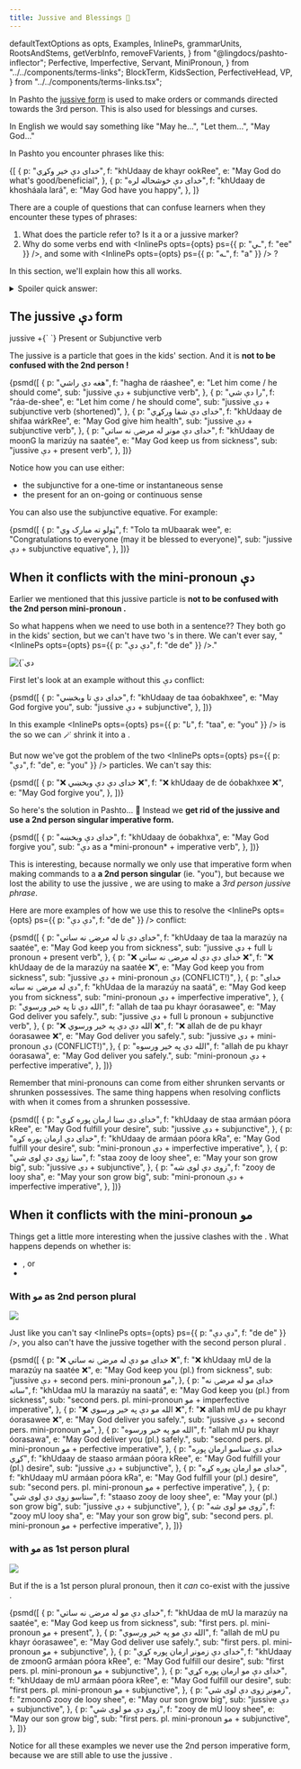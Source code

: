 ```yaml
---
title: Jussive and Blessings 🤲
---
```


  defaultTextOptions as opts,
  Examples,
  InlinePs,
  grammarUnits,
  RootsAndStems,
  getVerbInfo,
  removeFVarients,
} from "@lingdocs/pashto-inflector";
  Perfective,
  Imperfective,
  Servant,
  MiniPronoun,
} from "../../components/terms-links";
  BlockTerm,
  KidsSection,
  PerfectiveHead,
  VP,
} from "../../components/terms-links.tsx";


In Pashto the [jussive form](https://en.wikipedia.org/wiki/Jussive_mood) is used to make orders or commands directed towards the 3rd person. This is also used for blessings and curses.

In English we would say something like "May he...", "Let them...", "May God..."

In Pashto you encounter phrases like this:

<Examples opts={opts}>
  {[
    {
      p: "خدای دې خیر وکړي",
      f: "khUdaay de khayr ookRee",
      e: "May God do what's good/beneficial",
    },
    {
      p: "خدای دې خوشحاله لره",
      f: "khUdaay de khosháala lará",
      e: "May God have you happy",
    },
  ]}
</Examples>

There are a couple of questions that can confuse learners when they encounter these types of phrases:

1. What does the <De /> particle refer to? Is it a <MiniPronoun /> or a jussive marker?
2. Why do some verbs end with <InlinePs opts={opts} ps={{ p: "ـي", f: "ee" }} />, and some with <InlinePs opts={opts} ps={{ p: "ـه", f: "a" }} /> ?

In this section, we'll explain how this all works.

<details>

<summary>Spoiler quick answer:</summary>

- _Basic form_: Jussive phrases are made using the jussive <De /> particle with subjunctive or present verbs.
  - Verbs end in <InlinePs opts={opts} ps={{ p: "ـي", f: "ee" }} /> (like the first example above)
- _Exception_: when there's a conflict with another 2nd pers mini pronoun like <De />, we leave out the jussive <De /> marker and instead use the 2nd person imperative form.
  - Verbs end in <InlinePs opts={opts} ps={{ p: "ـه", f: "a" }} /> (like the second example above)

</details>

## The jussive دې form

<Formula>
  jussive <De /> +{` `}
  <Link to="/verbs/present-verbs/">Present</Link> or <Link to="/verbs/subjunctive-verbs/">
    Subjunctive
  </Link> verb
</Formula>

The jussive <De /> is a particle that goes in the <Link to="/phrase-structure/blocks-and-kids/#the-kids-section">kids' section</Link>. And it is **not to be confused with the 2nd person <MiniPronoun /> <De />!**

<Examples opts={opts}>
  {psmd([
    {
      p: "هغه دې راشي",
      f: "hagha de ráashee",
      e: "Let him come / he should come",
      sub: "jussive دې + subjunctive verb",
    },
    {
      p: "را دې شي",
      f: "ráa-de-shee",
      e: "Let him come / he should come",
      sub: "jussive دې + subjunctive verb (shortened)",
    },
    {
      p: "خدای دې شفا ورکړي",
      f: "khUdaay de shifaa wárkRee",
      e: "May God give him health",
      sub: "jussive دې + subjunctive verb",
    },
    {
      p: "خدای دې مونږ له مرضۍ نه ساتي",
      f: "khUdaay de moonG la marizúy na saatée",
      e: "May God keep us from sickness",
      sub: "jussive دې + present verb",
    },
  ])}
</Examples>

Notice how you can use either:

- the <Perfective /> subjunctive for a one-time or instantaneous sense
- the <Imperfective /> present for an on-going or continuous sense

You can also use the <Link to="/equatives/other-equatives/#subjunctive-equative">subjunctive equative</Link>. For example:

<Examples opts={opts}>
  {psmd([
    {
      p: "ټولو ته مبارک وي",
      f: "Tolo ta mUbaarak wee",
      e: "Congratulations to everyone (may it be blessed to everyone)",
      sub: "jussive دې + subjunctive equative",
    },
  ])}
</Examples>

## When it conflicts with the mini-pronoun دې

Earlier we mentioned that this jussive particle <De /> is **not to be confused with the 2nd person <Link to="\/pronouns/pronouns-mini/">mini-pronoun</Link> <De />.**

So what happens when we need to use both in a sentence?? They both go in the <Link to="/phrase-structure/blocks-and-kids/">kids' section</Link>, but we can't have two <De />'s in there. We can't ever say, "<InlinePs opts={opts} ps={{ p: "دې دې", f: "de de" }} />."

<div className="mb-3" style={{ maxWidth: "600px" }}>
  <img
    src={deCowboys}
    alt={`دې particles as cowboys saying, "This town aint big enough for the two of us...`}
    className="img-fluid"
  />
</div>

First let's look at an example without this دې conflict:

<Examples opts={opts}>
  {psmd([
    {
      p: "خدای دې تا وبخښي",
      f: "khUdaay de taa óobakhxee",
      e: "May God forgive you",
      sub: "jussive دې + subjunctive",
    },
  ])}
</Examples>

In this example <InlinePs opts={opts} ps={{ p: "تا", f: "taa", e: "you" }} /> is the <Servant /> so we can <Link to="/phrase-structure/shortening-vps/">🪄 shrink it</Link> into a <MiniPronoun /> <De />.

But now we've got the problem of the two <InlinePs opts={opts} ps={{ p: "دې", f: "de", e: "you" }} /> particles. We can't say this:

<Examples opts={opts}>
  {psmd([
    {
      p: "❌ خدای دې دې وبخښي ❌",
      f: "❌ khUdaay de de óobakhxee ❌",
      e: "May God forgive you",
    },
  ])}
</Examples>

So here's the solution in Pashto... 🥁 Instead we **get rid of the jussive <De /> and use a 2nd person singular <Link to="/verbs/imperative-verbs/">imperative</Link> form.**

<Examples opts={opts}>
  {psmd([
    {
      p: "خدای دې وبخښه",
      f: "khUdaay de óobakhxa",
      e: "May God forgive you",
      sub: "دې as a *mini-pronoun* + imperative verb",
    },
  ])}
</Examples>

This is interesting, because normally we only use that imperative form when making commands to a **a 2nd person singular** (ie. "you"), but because we lost the ability to use the jussive <De />, we are using to make a _3rd person jussive phrase_.

Here are more examples of how we use this to resolve the <InlinePs opts={opts} ps={{ p: "دې دې", f: "de de" }} /> conflict:

<Examples opts={opts}>
  {psmd([
    {
      p: "خدای دې تا له مرضۍ نه ساتي",
      f: "khUdaay de taa la marazúy na saatée",
      e: "May God keep you from sickness",
      sub: "jussive دې + full تا pronoun + present verb",
    },
    {
      p: "❌ خدای دې دې له مرضۍ نه ساتي ❌",
      f: "❌ khUdaay de de la marazúy na saatée ❌",
      e: "May God keep you from sickness",
      sub: "jussive دې + mini-pronoun دې (CONFLICT!)",
    },
    {
      p: "خدای دې له مرضۍ نه ساته",
      f: "khUdaa de la marazúy na saatá",
      e: "May God keep you from sickness",
      sub: "mini-pronoun دې + imperfective imperative",
    },
    {
      p: "الله دې تا په خیر ورسوي",
      f: "allah de taa pu khayr óorasawee",
      e: "May God deliver you safely.",
      sub: "jussive دې + full تا pronoun + subjunctive verb",
    },
    {
      p: "❌ الله دې دې په خیر ورسوي ❌",
      f: "❌ allah de de pu khayr óorasawee ❌",
      e: "May God deliver you safely.",
      sub: "jussive دې + mini-pronoun دې (CONFLICT!)",
    },
    {
      p: "الله دې په خیر ورسوه",
      f: "allah de pu khayr óorasawa",
      e: "May God deliver you safely.",
      sub: "mini-pronoun دې + perfective imperative",
    },
  ])}
</Examples>

Remember that mini-pronouns can come from either shrunken servants or shrunken possessives. The same thing happens when resolving conflicts with <De /> when it comes from a shrunken possessive.

<Examples opts={opts}>
  {psmd([
    {
      p: "خدای دې ستا ارمان پوره کړي",
      f: "khUdaay de staa armáan póora kRee",
      e: "May God fulfill your desire",
      sub: "jussive دې + subjunctive",
    },
    {
      p: "خدای دې ارمان پوره کړه",
      f: "khUdaay de armáan póora kRa",
      e: "May God fulfill your desire",
      sub: "mini-pronoun دې + imperfective imperative",
    },
    {
      p: "ستا زوی دې لوی شي",
      f: "staa zooy de looy shee",
      e: "May your son grow big",
      sub: "jussive دې + subjunctive",
    },
    {
      p: "زوی دې لوی شه",
      f: "zooy de looy sha",
      e: "May your son grow big",
      sub: "mini-pronoun دې + imperfective imperative",
    },
  ])}
</Examples>

## When it conflicts with the mini-pronoun مو

Things get a little more interesting when the jussive <De /> clashes with the <MiniPronoun /> <MU />. What happens depends on whether <MU /> is:

- <MU e="us/our - 1st person plural" />, or
- <MU e="you/your - 2nd person plural" />

### With مو as 2nd person plural

<div className="mb-3" style={{ maxWidth: "600px" }}>
  <img src={deMuCowboysNotOk} className="img-fluid" />
</div>

Just like you can't say <InlinePs opts={opts} ps={{ p: "دې دې", f: "de de" }} />, you also can't have the jussive <De /> together with the second person plural <MU e="you, your" />.

<Examples opts={opts}>
  {psmd([
    {
      p: "❌ خدای مو دې له مرضۍ نه ساتي ❌",
      f: "❌ khUdaay mU de la marazúy na saatée ❌",
      e: "May God keep you (pl.) from sickness",
      sub: "jussive دې + second pers. mini-pronoun مو",
    },
    {
      p: "خدای مو له مرضۍ نه ساته",
      f: "khUdaa mU la marazúy na saatá",
      e: "May God keep you (pl.) from sickness",
      sub: "second pers. pl. mini-pronoun مو + imperfective imperative",
    },
    {
      p: "❌ الله مو دې په خیر ورسوي ❌",
      f: "❌ allah mU de pu khayr óorasawee ❌",
      e: "May God deliver you safely.",
      sub: "jussive دې + second pers. mini-pronoun مو",
    },
    {
      p: "الله مو په خیر ورسوه",
      f: "allah mU pu khayr óorasawa",
      e: "May God deliver you (pl.) safely.",
      sub: "second pers. pl. mini-pronoun مو + perfective imperative",
    },
    {
      p: "خدای دې ستاسو ارمان پوره کړي",
      f: "khUdaay de staaso armáan póora kRee",
      e: "May God fulfill your (pl.) desire",
      sub: "jussive دې + subjunctive",
    },
    {
      p: "خدای مو ارمان پوره کړه",
      f: "khUdaay mU armáan póora kRa",
      e: "May God fulfill your (pl.) desire",
      sub: "second pers. pl. mini-pronoun مو + perfective imperative",
    },
    {
      p: "ستاسو زوی دې لوی شي",
      f: "staaso zooy de looy shee",
      e: "May your (pl.) son grow big",
      sub: "jussive دې + subjunctive",
    },
    {
      p: "زوی مو لوی شه",
      f: "zooy mU looy sha",
      e: "May your son grow big",
      sub: "second pers. pl. mini-pronoun مو + perfective imperative",
    },
  ])}
</Examples>

### with مو as 1st person plural

<div className="mb-3" style={{ maxWidth: "600px" }}>
  <img src={deMuCowboysOk} className="img-fluid" />
</div>

But if the is a 1st person plural pronoun, then it _can_ co-exist with the jussive <De />.

<Examples opts={opts}>
  {psmd([
    {
      p: "خدای دې مو له مرضۍ نه ساتي",
      f: "khUdaa de mU la marazúy na saatée",
      e: "May God keep us from sickness",
      sub: "first pers. pl. mini-pronoun مو + present",
    },
    {
      p: "الله دې مو په خیر ورسوي",
      f: "allah de mU pu khayr óorasawee",
      e: "May God deliver use safely.",
      sub: "first pers. pl. mini-pronoun مو + subjunctive",
    },
    {
      p: "خدای دې زمونږ ارمان پوره کړي",
      f: "khUdaay de zmoonG armáan póora kRee",
      e: "May God fulfill our desire",
      sub: "first pers. pl. mini-pronoun مو + subjunctive",
    },
    {
      p: "خدای دې مو ارمان پوره کړي",
      f: "khUdaay de mU armáan póora kRee",
      e: "May God fulfill our desire",
      sub: "first pers. pl. mini-pronoun مو + subjunctive",
    },
    {
      p: "زمونږ زوی دې لوی شي",
      f: "zmoonG zooy de looy shee",
      e: "May our son grow big",
      sub: "jussive دې + subjunctive",
    },
    {
      p: "زوی دې مو لوی شي",
      f: "zooy de mU looy shee",
      e: "May our son grow big",
      sub: "first pers. pl. mini-pronoun مو + subjunctive",
    },
  ])}
</Examples>

Notice for all these examples we never use the 2nd person imperative form, because we are still able to use the jussive <De />.
